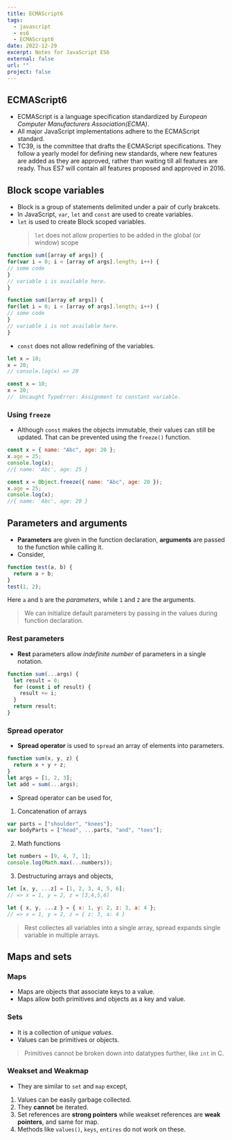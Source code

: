 ```yaml
---
title: ECMAScript6
tags:
  - javascript
  - es6
  - ECMAScript6
date: 2022-12-29
excerpt: Notes for JavaScript ES6
external: false
url: ""
project: false
---
```


## ECMAScript6

- ECMAScript is a language specification standardized by _European Computer Manufacturers Association(ECMA)_.
- All major JavaScript implementations adhere to the ECMAScript standard.
- TC39, is the committee that drafts the ECMAScript specifications. They follow a yearly model for defining new standards, where new features are added as they are approved, rather than waiting till all features are ready. Thus ES7 will contain all features proposed and approved in 2016.

## Block scope variables

- Block is a group of statements delimited under a pair of curly brakcets.
- In JavaScript, `var`, `let` and `const` are used to create variables.
- `let` is used to create Block scoped variables.
  > `let` does not allow properties to be added in the global (or window) scope

```js
function sum([array of args]) {​​​​​​​​
for(var i = 0; i < [array of args].length; i++) {​​​​​​​​
// some code
}​​​​​​​​
// variable i is available here.
}​​​​​​​​

function sum([array of args]) {​​​​​​​​
for(let i = 0; i < [array of args].length; i++) {​​​​​​​​
// some code
}​​​​​​​​
// variable i is not available here.
}
```

- `const` does not allow redefining of the variables.

```js
let x = 10;
x = 20;
// console.log(x) => 20

const x = 10;
x = 20;
//  Uncaught TypeError: Assignment to constant variable.
```

### Using `freeze`

- Although `const` makes the objects immutable, their values can still be updated. That can be prevented using the `freeze()` function.

```js
const x = { name: "Abc", age: 20 };
x.age = 25;
console.log(x);
//{ name: 'Abc', age: 25 }

const x = Object.freeze({ name: "Abc", age: 20 });
x.age = 25;
console.log(x);
//{ name: 'Abc', age: 20 }
```

## Parameters and arguments

- **Parameters** are given in the function declaration, **arguments** are passed to the function while calling it.
- Consider,

```js
function test(a, b) {
  return a + b;
}
test(1, 2);
```

Here `a` and `b` are the _parameters_, while `1` and `2` are the arguments.

> We can initialize default parameters by passing in the values during function declaration.

### Rest parameters

- **Rest** parameters allow _indefinite number_ of parameters in a single notation.

```js
function sum(...args) {
  let result = 0;
  for (const i of result) {
    result += i;
  }
  return result;
}
```

### Spread operator

- **Spread operator** is used to `spread` an array of elements into parameters.

```js
function sum(x, y, z) {
  return x + y + z;
}
let args = [1, 2, 3];
let add = sum(...args);
```

- Spread operator can be used for,

1. Concatenation of arrays

```js
var parts = ["shoulder", "knees"];
var bodyParts = ["head", ...parts, "and", "toes"];
```

2. Math functions

```js
let numbers = [9, 4, 7, 1];
console.log(Math.max(...numbers));
```

3. Destructuring arrays and objects,

```js
let [x, y, ...z] = [1, 2, 3, 4, 5, 6];
// => x = 1, y = 2, z = [3,4,5,6]

let { x, y, ...z } = { x: 1, y: 2, z: 3, a: 4 };
// => x = 1, y = 2, z = { z: 3, a: 4 }
```

> Rest collectes all variables into a single array, spread expands single variable in multiple arrays.

## Maps and sets

### Maps

- Maps are objects that associate keys to a value.
- Maps allow both primitives and objects as a key and value.

### Sets

- It is a collection of _unique values_.
- Values can be primitives or objects.

> Primitives cannot be broken down into datatypes further, like `int` in C.

### Weakset and Weakmap

- They are similar to `set` and `map` except,

1. Values can be easily garbage collected.
2. They **cannot** be iterated.
3. Set references are **strong pointers** while weakset references are **weak pointers**, and same for map.
4. Methods like `values()`, `keys`, `entires` do not work on these.
